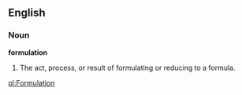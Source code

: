 ==English==

===Noun===

'''formulation'''

#The act, process, or result of formulating or reducing to a formula.

[[pl:Formulation]]